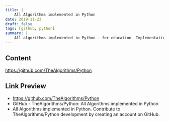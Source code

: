 ```yaml
---
title: |
    All Algorithms implemented in Python
date: 2019-11-23
draft: false
tags: [github, python]
summary: |
    All algorithms implemented in Python - for education  Implementations are for learning purposes only. They may be less efficient than the implementations in the...
---
```


## Content

https://github.com/TheAlgorithms/Python

## Link Preview

- https://github.com/TheAlgorithms/Python
- GitHub - TheAlgorithms/Python: All Algorithms implemented in Python
- All Algorithms implemented in Python. Contribute to TheAlgorithms/Python development by creating an account on GitHub.
